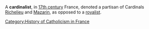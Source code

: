 {{linkless-date|July 2006}} 
A '''cardinalist''', in [[17th century]] France, denoted a partisan of Cardinals [[Armand Jean du Plessis, Cardinal Richelieu|Richelieu]] and [[Jules Cardinal Mazarin|Mazarin]], as opposed to a [[House of Bourbon|royalist]].

{{Nuttall}}

[[Category:History of Catholicism in France]]